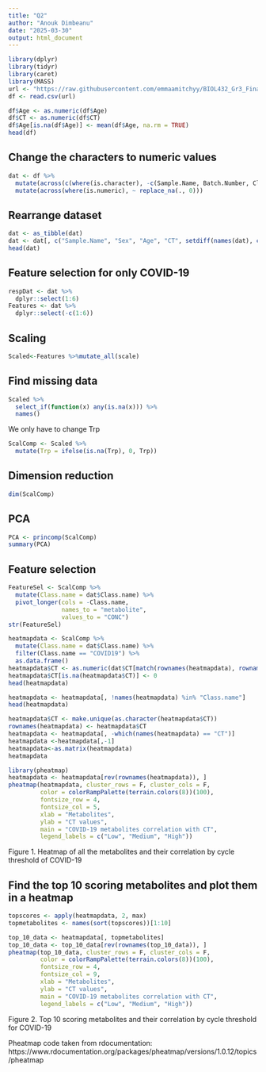 ```yaml
---
title: "Q2"
author: "Anouk Dimbeanu"
date: "2025-03-30"
output: html_document
---
```


```r
library(dplyr)
library(tidyr)
library(caret)
library(MASS) 
url <- "https://raw.githubusercontent.com/emmaamitchyy/BIOL432_Gr3_Final/refs/heads/main/Data_Input/RawData.csv"
df <- read.csv(url)

```

```r
df$Age <- as.numeric(df$Age)
df$CT <- as.numeric(df$CT)
df$Age[is.na(df$Age)] <- mean(df$Age, na.rm = TRUE) 
head(df)

```

## Change the characters to numeric values

```r
dat <- df %>%
  mutate(across(c(where(is.character), -c(Sample.Name, Batch.Number, Class.name, Sex, CT, Age)), as.numeric)) %>%
  mutate(across(where(is.numeric), ~ replace_na(., 0))) 
```


## Rearrange dataset 

```r
dat <- as_tibble(dat) 
dat <- dat[, c("Sample.Name", "Sex", "Age", "CT", setdiff(names(dat), c("Sample.Name", "Sex", "Age", "CT")))]
head(dat)
```

## Feature selection for only COVID-19


```r
respDat <- dat %>% 
  dplyr::select(1:6)
Features <- dat %>% 
  dplyr::select(-c(1:6))
```

## Scaling

```R
Scaled<-Features %>%mutate_all(scale)
```


## Find missing data

```r
Scaled %>%
  select_if(function(x) any(is.na(x))) %>%
  names()
```
 
 We only have to change Trp

```r
ScalComp <- Scaled %>% 
  mutate(Trp = ifelse(is.na(Trp), 0, Trp))
```


## Dimension reduction

```r
dim(ScalComp)
```

## PCA

```r
PCA <- princomp(ScalComp)
summary(PCA)
```

## Feature selection 

```r
FeatureSel <- ScalComp %>%
  mutate(Class.name = dat$Class.name) %>%
  pivot_longer(cols = -Class.name,
               names_to = "metabolite",
               values_to = "CONC")
str(FeatureSel) 
```


```r
heatmapdata <- ScalComp %>%
  mutate(Class.name = dat$Class.name) %>%
  filter(Class.name == "COVID19") %>%
  as.data.frame()
heatmapdata$CT <- as.numeric(dat$CT[match(rownames(heatmapdata), rownames(dat))])
heatmapdata$CT[is.na(heatmapdata$CT)] <- 0
head(heatmapdata)
```

```r
heatmapdata <- heatmapdata[, !names(heatmapdata) %in% "Class.name"]
head(heatmapdata)
```

```r
heatmapdata$CT <- make.unique(as.character(heatmapdata$CT))
rownames(heatmapdata) <- heatmapdata$CT
heatmapdata <- heatmapdata[, -which(names(heatmapdata) == "CT")]
heatmapdata <-heatmapdata[,-1]
heatmapdata<-as.matrix(heatmapdata)
heatmapdata
```


```r
library(pheatmap)
heatmapdata <- heatmapdata[rev(rownames(heatmapdata)), ]
pheatmap(heatmapdata, cluster_rows = F, cluster_cols = F, 
         color = colorRampPalette(terrain.colors(8))(100),
         fontsize_row = 4,
         fontsize_col = 5,
         xlab = "Metabolites",
         ylab = "CT values",       
         main = "COVID-19 metabolites correlation with CT",
         legend_labels = c("Low", "Medium", "High"))
```
Figure 1. Heatmap of all the metabolites and their correlation by cycle threshold of COVID-19

## Find the top 10 scoring metabolites and plot them in a heatmap

```r
topscores <- apply(heatmapdata, 2, max)  
topmetabolites <- names(sort(topscores))[1:10]  

top_10_data <- heatmapdata[, topmetabolites]
top_10_data <- top_10_data[rev(rownames(top_10_data)), ]
pheatmap(top_10_data, cluster_rows = F, cluster_cols = F, 
         color = colorRampPalette(terrain.colors(8))(100),
         fontsize_row = 4,
         fontsize_col = 9,
         xlab = "Metabolites",
         ylab = "CT values",       
         main = "COVID-19 metabolites correlation with CT",
         legend_labels = c("Low", "Medium", "High"))
```
Figure 2. Top 10 scoring metabolites and their correlation by cycle threshold for COVID-19

Pheatmap code taken from rdocumentation:
https://www.rdocumentation.org/packages/pheatmap/versions/1.0.12/topics/pheatmap


